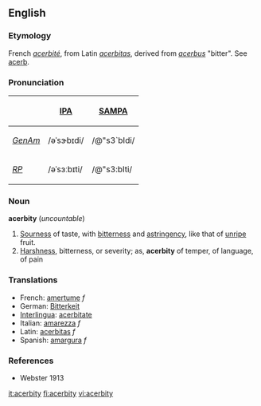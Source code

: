 ==English==

===Etymology===
French ''[[acerbité]]'', from Latin ''[[acerbitas]]'', derived from ''[[acerbus]]'' "bitter". See [[acerb]].

===Pronunciation===
{{rfap|US|UK}}
{| border=1 cellpadding=5
! !! [[w:IPA|IPA]] !! [[w:SAMPA|SAMPA]]
|-
! ''[[GenAm]]''
| /əˈsɝbɪdi/ || /@"s3`bIdi/
|-
! ''[[RP]]''
| /əˈsɜːbɪti/ || /@"s3:bIti/
|}

===Noun===
'''acerbity''' (''uncountable'')

# [[Sourness]] of taste, with [[bitterness]] and [[astringency]], like that of [[unripe]] fruit.
# [[Harshness]], bitterness, or severity; as, '''acerbity''' of temper, of language, of pain 

===Translations===
*French: [[amertume]] ''f''
*German: [[Bitterkeit]] 
*[[Interlingua]]: [[acerbitate]] 
*Italian: [[amarezza]] ''f''
*Latin: [[acerbitas]] ''f''
*Spanish: [[amargura]] ''f''

===References===
*Webster 1913

[[it:acerbity]]
[[fi:acerbity]]
[[vi:acerbity]]